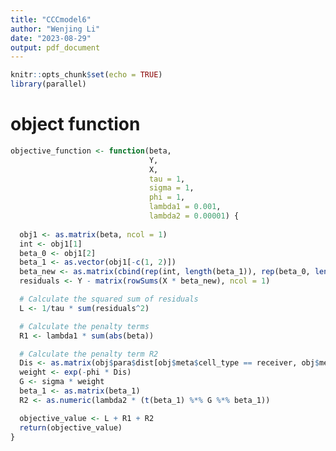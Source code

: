 ```yaml
---
title: "CCCmodel6"
author: "Wenjing Li"
date: "2023-08-29"
output: pdf_document
---
```


```r
knitr::opts_chunk$set(echo = TRUE)
library(parallel)
```

# object function
```r

objective_function <- function(beta,
                               Y,
                               X,
                               tau = 1,
                               sigma = 1,
                               phi = 1,
                               lambda1 = 0.001,
                               lambda2 = 0.00001) {
  
  obj1 <- as.matrix(beta, ncol = 1)
  int <- obj1[1]
  beta_0 <- obj1[2]
  beta_1 <- as.vector(obj1[-c(1, 2)])
  beta_new <- as.matrix(cbind(rep(int, length(beta_1)), rep(beta_0, length(beta_1)), beta_1))
  residuals <- Y - matrix(rowSums(X * beta_new), ncol = 1)

  # Calculate the squared sum of residuals
  L <- 1/tau * sum(residuals^2) 

  # Calculate the penalty terms
  R1 <- lambda1 * sum(abs(beta))

  # Calculate the penalty term R2
  Dis <- as.matrix(obj$para$dist[obj$meta$cell_type == receiver, obj$meta$cell_type == receiver])
  weight <- exp(-phi * Dis)
  G <- sigma * weight
  beta_1 <- as.matrix(beta_1)
  R2 <- as.numeric(lambda2 * (t(beta_1) %*% G %*% beta_1))

  objective_value <- L + R1 + R2
  return(objective_value)
}


```



